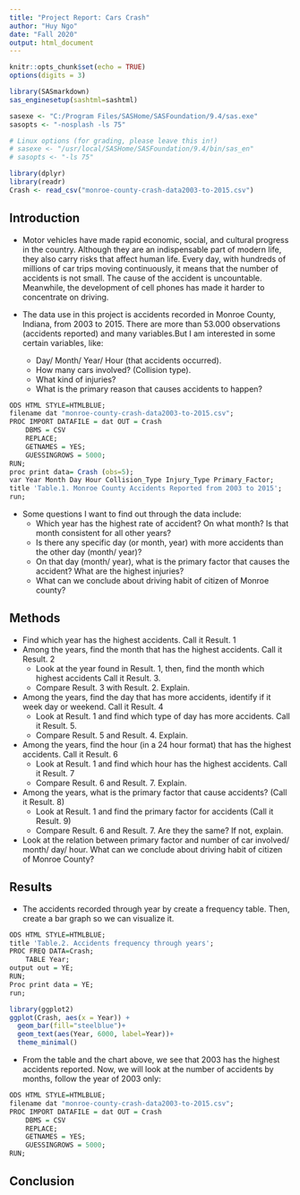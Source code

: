 ```yaml
---
title: "Project Report: Cars Crash"
author: "Huy Ngo"
date: "Fall 2020"
output: html_document
---
```


```r
knitr::opts_chunk$set(echo = TRUE)
options(digits = 3)
```

```r

library(SASmarkdown)
sas_enginesetup(sashtml=sashtml)

sasexe <- "C:/Program Files/SASHome/SASFoundation/9.4/sas.exe"
sasopts <- "-nosplash -ls 75"

# Linux options (for grading, please leave this in!)
# sasexe <- "/usr/local/SASHome/SASFoundation/9.4/bin/sas_en"
# sasopts <- "-ls 75"
```

```r
library(dplyr)
library(readr)
Crash <- read_csv("monroe-county-crash-data2003-to-2015.csv")
```

## Introduction

* Motor vehicles have made rapid economic, social, and cultural progress in the country. Although they are an indispensable part of modern life, they also carry risks that affect human life. Every day, with hundreds of millions of car trips moving continuously, it means that the number of accidents is not small. The cause of the accident is uncountable. Meanwhile, the development of cell phones has made it harder to concentrate on driving.

* The data use in this project is accidents recorded in Monroe County, Indiana, from 2003 to 2015. There are more than 53.000 observations (accidents reported) and many variables.But I am interested in some certain variables, like:
  - Day/ Month/ Year/ Hour (that accidents occurred). 
  - How many cars involved? (Collision type). 
  - What kind of injuries? 
  - What is the primary reason that causes accidents to happen?  

```r
ODS HTML STYLE=HTMLBLUE;
filename dat "monroe-county-crash-data2003-to-2015.csv";
PROC IMPORT DATAFILE = dat OUT = Crash
    DBMS = CSV 
    REPLACE; 
    GETNAMES = YES;
    GUESSINGROWS = 5000;
RUN;
proc print data= Crash (obs=5);
var Year Month Day Hour Collision_Type Injury_Type Primary_Factor;
title 'Table.1. Monroe County Accidents Reported from 2003 to 2015';
run;
```

* Some questions I want to find out through the data include:
  - Which year has the highest rate of accident? On what month? Is that month consistent for all other years? 
  - Is there any specific day (or month, year) with more accidents than the other day (month/ year)? 
  - On that day (month/ year), what is the primary factor that causes the accident? What are the highest injuries? 
  - What can we conclude about driving habit of citizen of Monroe county?
  
## Methods

* Find which year has the highest accidents. Call it Result. 1
* Among the years, find the month that has the highest accidents. Call it Result. 2
  - Look at the year found in Result. 1, then, find the month which highest accidents Call it Result. 3. 
  - Compare Result. 3 with Result. 2. Explain.
* Among the years, find the day that has more accidents, identify if it week day or weekend. Call it Result. 4
  - Look at Result. 1 and find which type of day has more accidents. Call it Result. 5. 
  - Compare Result. 5 and Result. 4. Explain.
* Among the years, find the hour (in a 24 hour format) that has the highest accidents. Call it Result. 6
  - Look at Result. 1 and find which hour has the highest accidents. Call it Result. 7
  - Compare Result. 6 and Result. 7. Explain.
* Among the years, what is the primary factor that cause accidents? (Call it Result. 8)
  - Look at Result. 1 and find the primary factor for accidents (Call it Result. 9)
  - Compare Result. 6 and Result. 7. Are they the same? If not, explain.
* Look at the relation between primary factor and number of car involved/ month/ day/ hour. What can we conclude about driving habit of citizen of Monroe County?

## Results

- The accidents recorded through year by create a frequency table. Then, create a bar graph so we can visualize it.

```r
ODS HTML STYLE=HTMLBLUE;
title 'Table.2. Accidents frequency through years';
PROC FREQ DATA=Crash;
    TABLE Year;
output out = YE;
RUN;
Proc print data = YE;
run;
```

```r
library(ggplot2)
ggplot(Crash, aes(x = Year)) + 
  geom_bar(fill="steelblue")+
  geom_text(aes(Year, 6000, label=Year))+
  theme_minimal()
```

- From the table and the chart above, we see that 2003 has the highest accidents reported. Now, we will look at the number of accidents by months, follow the year of 2003 only: 


```r
ODS HTML STYLE=HTMLBLUE;
filename dat "monroe-county-crash-data2003-to-2015.csv";
PROC IMPORT DATAFILE = dat OUT = Crash
    DBMS = CSV 
    REPLACE; 
    GETNAMES = YES;
    GUESSINGROWS = 5000;
RUN;

```



## Conclusion